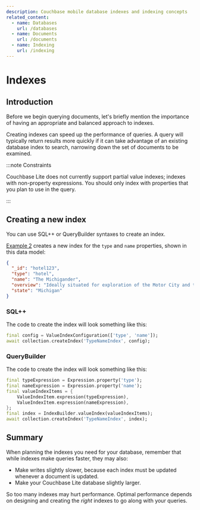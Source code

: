 ```yaml
---
description: Couchbase mobile database indexes and indexing concepts
related_content:
  - name: Databases
    url: /databases
  - name: Documents
    url: /documents
  - name: Indexing
    url: /indexing
---
```


# Indexes

## Introduction

Before we begin querying documents, let's briefly mention the importance of
having an appropriate and balanced approach to indexes.

Creating indexes can speed up the performance of queries. A query will typically
return results more quickly if it can take advantage of an existing database
index to search, narrowing down the set of documents to be examined.

:::note Constraints

Couchbase Lite does not currently support partial value indexes; indexes with
non-property expressions. You should only index with properties that you plan to
use in the query.

:::

## Creating a new index

You can use SQL++ or QueryBuilder syntaxes to create an index.

[Example 2](#) creates a new index for the `type` and `name` properties, shown
in this data model:

<CodeExample id={1} title="Data Model">

```json
{
  "_id": "hotel123",
  "type": "hotel",
  "name": "The Michigander",
  "overview": "Ideally situated for exploration of the Motor City and the wider state of Michigan. Tripadvisor rated the hotel ...",
  "state": "Michigan"
}
```

</CodeExample>

### SQL++

The code to create the index will look something like this:

<CodeExample id={2} title="Create index with SQL++">

```dart
final config = ValueIndexConfiguration(['type', 'name']);
await collection.createIndex('TypeNameIndex', config);
```

</CodeExample>

### QueryBuilder

The code to create the index will look something like this:

<CodeExample id={3} title="Create index QueryBuilder">

```dart
final typeExpression = Expression.property('type');
final nameExpression = Expression.property('name');
final valueIndexItems = {
	ValueIndexItem.expression(typeExpression),
	ValueIndexItem.expression(nameExpression),
};
final index = IndexBuilder.valueIndex(valueIndexItems);
await collection.createIndex('TypeNameIndex', index);
```

</CodeExample>

## Summary

When planning the indexes you need for your database, remember that while
indexes make queries faster, they may also:

- Make writes slightly slower, because each index must be updated whenever a
  document is updated.
- Make your Couchbase Lite database slightly larger.

So too many indexes may hurt performance. Optimal performance depends on
designing and creating the _right_ indexes to go along with your queries.
